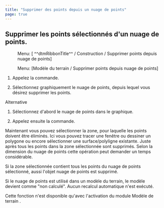 ```yaml
---
title: "Supprimer des points depuis un nuage de points"
page: true
---
```

## Supprimer les points s&#233;lectionn&#233;s d&#39;un nuage de points.
<GeoDesigner> <Menu> Menu: [ ^^dtmRibbonTitle^^ / Construction / Supprimer points depuis nuage de points] </Menu> </GeoDesigner><GeoMapper> <Menu> Menu: [Modèle du terrain / Supprimer points depuis nuage de points] </Menu> </GeoMapper>


1. Appelez la commande.

2. S&#233;lectionnez graphiquement le nuage de points, depuis lequel vous d&#233;sirez supprimer les points.



Alternative


1. S&#233;lectionnez d&#39;abord le nuage de points dans le graphique.

2. Appelez ensuite la commande.




Maintenant vous pouvez s&#233;lectionner la zone, pour laquelle les points doivent &#234;tre &#233;limin&#233;s. Ici vous pouvez tracer une fen&#234;tre ou dessiner un polygone ou encore s&#233;lectionner une surface/polyligne existante.
Juste apr&#232;s tous les points dans la zone s&#233;lectionn&#233;e sont supprim&#233;s. Selon la dimension du nuage de points cette op&#233;ration peut demander un temps consid&#233;rable.

<Warning>
Si la zone s&#233;lectionn&#233;e contient tous les points du nuage de points s&#233;lectionn&#233;, aussi l&#39;objet nuage de points est supprim&#233;.
</Warning>


Si le nuage de points est utilis&#233; dans un mod&#232;le du terrain, le mod&#232;le devient comme &quot;non calcul&#233;&quot;. Aucun recalcul automatique n&#39;est ex&#233;cut&#233;.

<Warning>
Cette fonction n&#39;est disponible qu&#39;avec l&#39;activation du module  <Italic> Mod&#232;le de terrain </Italic> .
</Warning>
